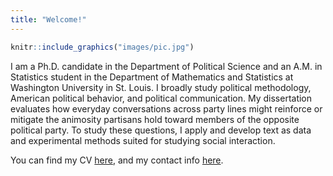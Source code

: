 ```yaml
---
title: "Welcome!"
---
```





```r
knitr::include_graphics("images/pic.jpg")
```



I am a Ph.D. candidate in the Department of Political Science and an A.M. in Statistics student in the Department of Mathematics and Statistics at Washington University in St. Louis.  I broadly study political methodology, American political behavior, and political communication.  My dissertation evaluates how everyday conversations across party lines might reinforce or mitigate the animosity partisans hold toward members of the opposite political party.  To study these questions, I apply and develop text as data and experimental methods suited for studying social interaction.

You can find my CV [here](cv.html), and my contact info [here](contact.html).